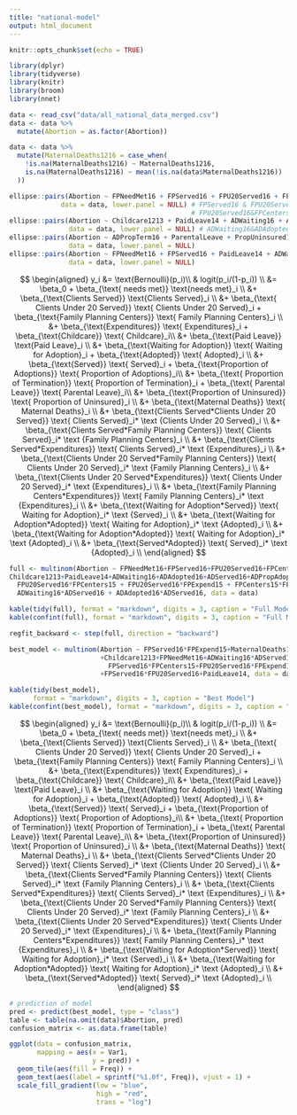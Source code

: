 ```yaml
---
title: "national-model"
output: html_document
---
```


```r
knitr::opts_chunk$set(echo = TRUE)
```

```r
library(dplyr)
library(tidyverse)
library(knitr)
library(broom)
library(nnet)
```

```r
data <- read_csv("data/all_national_data_merged.csv")
data <- data %>%
  mutate(Abortion = as.factor(Abortion))
```

```r
data <- data %>%
  mutate(MaternalDeaths1216 = case_when(
    !is.na(MaternalDeaths1216) ~ MaternalDeaths1216,
    is.na(MaternalDeaths1216) ~ mean(!is.na(data$MaternalDeaths1216))
  ))
```

```r
ellipse::pairs(Abortion ~ FPNeedMet16 + FPServed16 + FPU20Served16 + FPCenters15 + FPExpend15, 
             data = data, lower.panel = NULL) # FPServed16 & FPU20Served16 + FPServed16&FPCenters15 + FPServed16&FPExpend15
                                              # FPU20Served16&FPCenters15 + FPU20Served16&FPExpend15 + FPCenters15&FPExpend15
ellipse::pairs(Abortion ~ Childcare1213 + PaidLeave14 + ADWaiting16 + ADAdopted16 + ADServed16 + ADPropAdopted16, 
               data = data, lower.panel = NULL) # ADWaiting16&ADAdopted16 + ADWaiting16&ADServed16 + ADAdopted16&ADServed16
ellipse::pairs(Abortion ~ ADPropTerm16 + ParentalLeave + PropUninsured16 + MaternalDeaths1216 + ADWaiting16 + ADAdopted16, 
               data = data, lower.panel = NULL) 
ellipse::pairs(Abortion ~ FPNeedMet16 + FPServed16 + PaidLeave14 + ADWaiting16 + ADPropAdopted16 + MaternalDeaths1216, 
               data = data, lower.panel = NULL)
```

$$
\begin{aligned}
     y_i &= \text{Bernoulli}(p_i)\\
    & logit(p_i/(1-p_i)) \\ &= \beta_0 + \beta_{\text{ needs met}} \text{needs met}_i \\
    &+ \beta_{\text{Clients Served}} \text{Clients Served}_i \\
    &+ \beta_{\text{ Clients Under 20 Served}} \text{ Clients Under 20 Served}_i + \beta_{\text{Family Planning Centers}} \text{ Family Planning Centers}_i \\
    &+ \beta_{\text{Expenditures}} \text{ Expenditures}_i + \beta_{\text{Childcare}} \text{ Childcare}_i\\
    &+ \beta_{\text{Paid Leave}} \text{Paid Leave}_i \\
   &+ \beta_{\text{Waiting for Adoption}} \text{ Waiting for Adoption}_i + \beta_{\text{Adopted}} \text{ Adopted}_i \\
   &+ \beta_{\text{Served}} \text{ Served}_i + \beta_{\text{Proportion of Adoptions}} \text{ Proportion of Adoptions}_i\\
   &+ \beta_{\text{ Proportion of Termination}} \text{ Proportion of Termination}_i
   + \beta_{\text{ Parental Leave}} \text{ Parental Leave}_i\\
   &+ \beta_{\text{Proportion of Uninsured}} \text{ Proportion of Uninsured}_i \\
   &+ \beta_{\text{Maternal Deaths}} \text{ Maternal Deaths}_i \\
   &+ \beta_{\text{Clients Served*Clients Under 20 Served}} \text{ Clients Served}_i* \text {Clients Under 20 Served}_i \\
  &+ \beta_{\text{Clients Served*Family Planning Centers}} \text{ Clients Served}_i* \text {Family Planning Centers}_i \\
  &+ \beta_{\text{Clients Served*Expenditures}} \text{ Clients Served}_i* \text {Expenditures}_i \\
  &+ \beta_{\text{Clients Under 20 Served*Family Planning Centers}} \text{ Clients Under 20 Served}_i* \text {Family Planning Centers}_i \\
  &+ \beta_{\text{Clients Under 20 Served*Expenditures}} \text{ Clients Under 20 Served}_i* \text {Expenditures}_i \\
  &+ \beta_{\text{Family Planning Centers*Expenditures}} \text{ Family Planning Centers}_i* \text {Expenditures}_i \\
  &+ \beta_{\text{Waiting for Adoption*Served}} \text{ Waiting for Adoption}_i* \text {Served}_i \\
  &+ \beta_{\text{Waiting for Adoption*Adopted}} \text{ Waiting for Adoption}_i* \text {Adopted}_i \\
  &+ \beta_{\text{Waiting for Adoption*Adopted}} \text{ Waiting for Adoption}_i* \text {Adopted}_i \\
  &+ \beta_{\text{Served*Adopted}} \text{ Served}_i* \text {Adopted}_i \\
\end{aligned}
$$   

```r
full <- multinom(Abortion ~ FPNeedMet16+FPServed16+FPU20Served16+FPCenters15+FPExpend15+
Childcare1213+PaidLeave14+ADWaiting16+ADAdopted16+ADServed16+ADPropAdopted16+ADPropTerm16+ParentalLeave+PropUninsured16+ MaternalDeaths1216 + FPServed16*FPU20Served16 + FPServed16*FPCenters15 + FPServed16*FPExpend15 + 
  FPU20Served16*FPCenters15 + FPU20Served16*FPExpend15 + FPCenters15*FPExpend15 + ADWaiting16*ADAdopted16 + 
  ADWaiting16*ADServed16 + ADAdopted16*ADServed16, data = data)

kable(tidy(full), format = "markdown", digits = 3, caption = "Full Model")
kable(confint(full), format = "markdown", digits = 3, caption = "Full Model Confidence Intervals")

regfit_backward <- step(full, direction = "backward")
```

```r
best_model <- multinom(Abortion ~ FPServed16*FPExpend15+MaternalDeaths1216+ADPropTerm16+ParentalLeave+ADAdopted16*ADServed16
                       +Childcare1213+FPNeedMet16+ADWaiting16*ADServed16+ADPropAdopted16+FPU20Served16*FPCenters15+
                         FPServed16*FPCenters15+FPU20Served16*FPExpend15+ADWaiting16*ADAdopted16+FPCenters15*FPExpend15
                       +FPServed16*FPU20Served16+PaidLeave14, data = data)

kable(tidy(best_model), 
      format = "markdown", digits = 3, caption = "Best Model") 
kable(confint(best_model), format = "markdown", digits = 3, caption = "Best Model Confidence Intervals")
```
$$
\begin{aligned}
     y_i &= \text{Bernoulli}(p_i)\\
    & logit(p_i/(1-p_i)) \\ &= \beta_0 + \beta_{\text{ needs met}} \text{needs met}_i \\
    &+ \beta_{\text{Clients Served}} \text{Clients Served}_i \\
    &+ \beta_{\text{ Clients Under 20 Served}} \text{ Clients Under 20 Served}_i + \beta_{\text{Family Planning Centers}} \text{ Family Planning Centers}_i \\
    &+ \beta_{\text{Expenditures}} \text{ Expenditures}_i + \beta_{\text{Childcare}} \text{ Childcare}_i\\
    &+ \beta_{\text{Paid Leave}} \text{Paid Leave}_i \\
   &+ \beta_{\text{Waiting for Adoption}} \text{ Waiting for Adoption}_i + \beta_{\text{Adopted}} \text{ Adopted}_i \\
   &+ \beta_{\text{Served}} \text{ Served}_i + \beta_{\text{Proportion of Adoptions}} \text{ Proportion of Adoptions}_i\\
   &+ \beta_{\text{ Proportion of Termination}} \text{ Proportion of Termination}_i
   + \beta_{\text{ Parental Leave}} \text{ Parental Leave}_i\\
   &+ \beta_{\text{Proportion of Uninsured}} \text{ Proportion of Uninsured}_i \\
   &+ \beta_{\text{Maternal Deaths}} \text{ Maternal Deaths}_i \\
   &+ \beta_{\text{Clients Served*Clients Under 20 Served}} \text{ Clients Served}_i* \text {Clients Under 20 Served}_i \\
  &+ \beta_{\text{Clients Served*Family Planning Centers}} \text{ Clients Served}_i* \text {Family Planning Centers}_i \\
  &+ \beta_{\text{Clients Served*Expenditures}} \text{ Clients Served}_i* \text {Expenditures}_i \\
  &+ \beta_{\text{Clients Under 20 Served*Family Planning Centers}} \text{ Clients Under 20 Served}_i* \text {Family Planning Centers}_i \\
  &+ \beta_{\text{Clients Under 20 Served*Expenditures}} \text{ Clients Under 20 Served}_i* \text {Expenditures}_i \\
  &+ \beta_{\text{Family Planning Centers*Expenditures}} \text{ Family Planning Centers}_i* \text {Expenditures}_i \\
  &+ \beta_{\text{Waiting for Adoption*Served}} \text{ Waiting for Adoption}_i* \text {Served}_i \\
  &+ \beta_{\text{Waiting for Adoption*Adopted}} \text{ Waiting for Adoption}_i* \text {Adopted}_i \\
  &+ \beta_{\text{Served*Adopted}} \text{ Served}_i* \text {Adopted}_i \\
\end{aligned}
$$   

```r
# prediction of model
pred <- predict(best_model, type = "class")
table <- table(na.omit(data)$Abortion, pred)
confusion_matrix <- as.data.frame(table)

ggplot(data = confusion_matrix,
       mapping = aes(x = Var1,
                     y = pred)) +
  geom_tile(aes(fill = Freq)) +
  geom_text(aes(label = sprintf("%1.0f", Freq)), vjust = 1) +
  scale_fill_gradient(low = "blue",
                      high = "red",
                      trans = "log")
```

